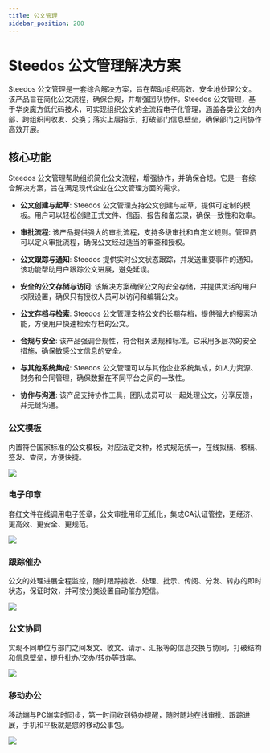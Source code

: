 ```yaml
---
title: 公文管理
sidebar_position: 200
---
```


# Steedos 公文管理解决方案

Steedos 公文管理是一套综合解决方案，旨在帮助组织高效、安全地处理公文。该产品旨在简化公文流程，确保合规，并增强团队协作。Steedos 公文管理，基于华炎魔方低代码技术，可实现组织公文的全流程电子化管理，涵盖各类公文的内部、跨组织间收发、交换；落实上层指示，打破部门信息壁垒，确保部门之间协作高效开展。

## 核心功能

Steedos 公文管理帮助组织简化公文流程，增强协作，并确保合规。它是一套综合解决方案，旨在满足现代企业在公文管理方面的需求。

- **公文创建与起草**:
  Steedos 公文管理支持公文创建与起草，提供可定制的模板。用户可以轻松创建正式文件、信函、报告和备忘录，确保一致性和效率。

- **审批流程**:
  该产品提供强大的审批流程，支持多级审批和自定义规则。管理员可以定义审批流程，确保公文经过适当的审查和授权。

- **公文跟踪与通知**:
  Steedos 提供实时公文状态跟踪，并发送重要事件的通知。该功能帮助用户跟踪公文进展，避免延误。

- **安全的公文存储与访问**:
  该解决方案确保公文的安全存储，并提供灵活的用户权限设置，确保只有授权人员可以访问和编辑公文。

- **公文存档与检索**:
  Steedos 公文管理支持公文的长期存档，提供强大的搜索功能，方便用户快速检索存档的公文。

- **合规与安全**:
  该产品强调合规性，符合相关法规和标准。它采用多层次的安全措施，确保敏感公文信息的安全。

- **与其他系统集成**:
  Steedos 公文管理可以与其他企业系统集成，如人力资源、财务和合同管理，确保数据在不同平台之间的一致性。

- **协作与沟通**:
  该产品支持协作工具，团队成员可以一起处理公文，分享反馈，并无缝沟通。

### 公文模板

内置符合国家标准的公文模板，对应法定文种，格式规范统一，在线拟稿、核稿、签发、查阅，方便快捷。

 ![](https://console.steedos.cn/api/files/images/R7uRNbT3B4Wt4EYhX)

### 电子印章

套红文件在线调用电子签章，公文审批用印无纸化，集成CA认证管控，更经济、更高效、更安全、更规范。

 ![](https://console.steedos.cn/api/files/images/hmmtzk32i2fvBeB9q)

### 跟踪催办

公文的处理进展全程监控，随时跟踪接收、处理、批示、传阅、分发、转办的即时状态，保证时效，并可按分类设置自动催办短信。

 ![](https://console.steedos.cn/api/files/images/H9XD5RyQssHFQyQQb)

### 公文协同

实现不同单位与部门之间发文、收文、请示、汇报等的信息交换与协同，打破结构和信息壁垒，提升批办/交办/转办等效率。

 ![](https://console.steedos.cn/api/files/images/8HE4sbFtobSzFA3jR)

### 移动办公

移动端与PC端实时同步，第一时间收到待办提醒，随时随地在线审批、跟踪进展，手机和平板就是您的移动公事包。

 ![](https://console.steedos.cn/api/files/images/E5YsicTdB6bhcyZqn)